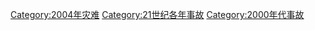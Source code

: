 {{Year by category
|m=2
|c=0
|d=0
|y=4
|cat=事故
|sortkey=事故
|parent=21世纪各年事故
|subcat=2000年代事故
}}

[[Category:2004年灾难|Category:2004年灾难]]
[[Category:21世纪各年事故|Category:21世纪各年事故]]
[[Category:2000年代事故|Category:2000年代事故]]